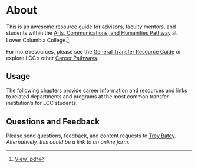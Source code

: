 # About {.unnumbered}

This is an awesome resource guide for advisors, faculty mentors, and students within the [Arts, Communications, and Humanities Pathway](https://lowercolumbia.edu/programs/arts.php) at Lower Columbia College.[^1]

[^1]: [View .pdf](Pathway-Resource-Guide.pdf)

For more resources, please see the [General Transfer Resource Guide](https://bateyt.github.io/resourceguide_gentransfer) or explore LCC's other [Career Pathways](https://lowercolumbia.edu/programs/index.php).

## Usage

The following chapters provide career information and resources and links to related departments and programs at the most common transfer institution's for LCC students.

## Questions and Feedback

Please send questions, feedback, and content requests to [Trey Batey](mailto:tbatey@lowercolumbia.edu). *Alternatively, this could be a link to an online form.*